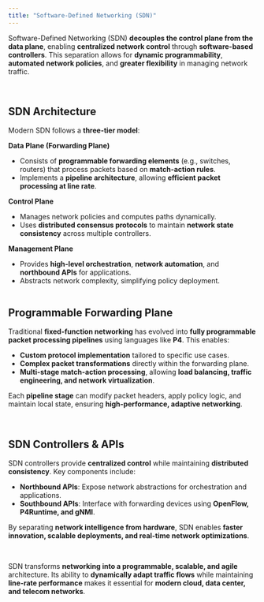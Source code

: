 ```yaml
---
title: "Software-Defined Networking (SDN)"
---
```


Software-Defined Networking (SDN) **decouples the control plane from the data plane**, enabling **centralized network control** through **software-based controllers**. This separation allows for **dynamic programmability**, **automated network policies**, and **greater flexibility** in managing network traffic.

<br />

## **SDN Architecture**

Modern SDN follows a **three-tier model**:

**Data Plane (Forwarding Plane)**
   - Consists of **programmable forwarding elements** (e.g., switches, routers) that process packets based on **match-action rules**.
   - Implements a **pipeline architecture**, allowing **efficient packet processing at line rate**.

**Control Plane**
   - Manages network policies and computes paths dynamically.
   - Uses **distributed consensus protocols** to maintain **network state consistency** across multiple controllers.

**Management Plane**
   - Provides **high-level orchestration**, **network automation**, and **northbound APIs** for applications.
   - Abstracts network complexity, simplifying policy deployment.

<Frame><img src="/images/InfiniSVM/SDN.png" alt="" /></Frame>


<br />

## **Programmable Forwarding Plane**

Traditional **fixed-function networking** has evolved into **fully programmable packet processing pipelines** using languages like **P4**. This enables:

- **Custom protocol implementation** tailored to specific use cases.
- **Complex packet transformations** directly within the forwarding plane.
- **Multi-stage match-action processing**, allowing **load balancing, traffic engineering, and network virtualization**.

Each **pipeline stage** can modify packet headers, apply policy logic, and maintain local state, ensuring **high-performance, adaptive networking**.

<br />

## **SDN Controllers & APIs**

SDN controllers provide **centralized control** while maintaining **distributed consistency**. Key components include:

- **Northbound APIs**: Expose network abstractions for orchestration and applications.
- **Southbound APIs**: Interface with forwarding devices using **OpenFlow, P4Runtime, and gNMI**.

By separating **network intelligence from hardware**, SDN enables **faster innovation, scalable deployments, and real-time network optimizations**.

<br />

SDN transforms **networking into a programmable, scalable, and agile** architecture. Its ability to **dynamically adapt traffic flows** while maintaining **line-rate performance** makes it essential for **modern cloud, data center, and telecom networks**.
